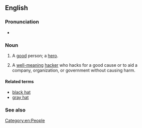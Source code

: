 {{also|whitehat}}
==English==

===Pronunciation===
* {{audio|En-au-white hat.ogg|Audio (AU)|lang=en}}

===Noun===
{{en-noun}}

# {{lb|en|idiomatic}} A [[good]] person; a [[hero]].
# {{lb|en|computing|slang}} A [[well-meaning]] [[hacker]] who hacks for a good cause or to aid a company, organization, or government without causing harm.

====Related terms====
* [[black hat]]
* [[gray hat]]

===See also===
{{pedialite|White hat (computer security)}}

[[Category:en:People]]